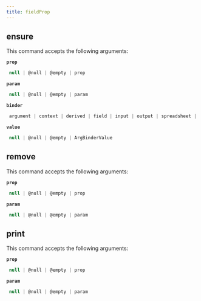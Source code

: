 ```yaml
---
title: fieldProp
---
```


## ensure

This command accepts the following arguments:

**`prop`**
```js filename="type"
 null | @null | @empty | prop
```
**`param`**
```js filename="type"
 null | @null | @empty | param
```
**`binder`**
```js filename="type"
 argument | context | derived | field | input | output | spreadsheet | variable
```
**`value`**
```js filename="type"
 null | @null | @empty | ArgBinderValue
```

## remove

This command accepts the following arguments:

**`prop`**
```js filename="type"
 null | @null | @empty | prop
```
**`param`**
```js filename="type"
 null | @null | @empty | param
```

## print

This command accepts the following arguments:

**`prop`**
```js filename="type"
 null | @null | @empty | prop
```
**`param`**
```js filename="type"
 null | @null | @empty | param
```

